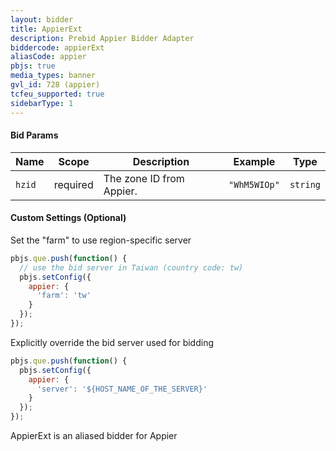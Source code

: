 ```yaml
---
layout: bidder
title: AppierExt
description: Prebid Appier Bidder Adapter
biddercode: appierExt
aliasCode: appier
pbjs: true
media_types: banner
gvl_id: 728 (appier)
tcfeu_supported: true
sidebarType: 1
---
```


#### Bid Params


| Name      | Scope    | Description               | Example    | Type     |
|-----------|----------|---------------------------|------------|----------|
| `hzid`    | required | The zone ID from Appier.  | `"WhM5WIOp"` | `string` |

#### Custom Settings (Optional)

Set the "farm" to use region-specific server

```javascript
pbjs.que.push(function() {
  // use the bid server in Taiwan (country code: tw)
  pbjs.setConfig({
    appier: {
      'farm': 'tw'
    }
  });
});
```

Explicitly override the bid server used for bidding

```javascript
pbjs.que.push(function() {
  pbjs.setConfig({
    appier: {
      'server': '${HOST_NAME_OF_THE_SERVER}'
    }
  });
});
```

AppierExt is an aliased bidder for Appier
